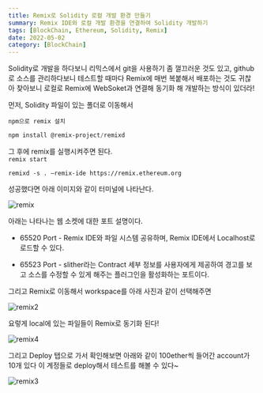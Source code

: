```yaml
---
title: Remix로 Solidity 로컬 개발 환경 만들기
summary: Remix IDE와 로컬 개발 환경을 연결하여 Solidity 개발하기
tags: [BlockChain, Ethereum, Solidity, Remix]
date: 2022-05-02
category: [BlockChain]
---
```



Solidity로 개발을 하다보니 리믹스에서 git을 사용하기 좀 껄끄러운 것도 있고, github로 소스를 관리하다보니 테스트할 때마다 Remix에 매번 복붙해서 배포하는 것도 귀찮아 찾아보니 로컬로 Remix에 WebSoket과 연결해 동기화 해 개발하는 방식이 있더라!

먼저, Solidity 파일이 있는 폴더로 이동해서

`npm으로 remix 설치`

```powershell
npm install @remix-project/remixd
```

그 후에 remix를 실행시켜주면 된다.  
`remix start`

```
remixd -s . —remix-ide https://remix.ethereum.org
```

성공했다면 아래 이미지와 같이 터미널에 나타난다.

<Image src={remix} alt="remix" />

아래는 나타나는 웹 소켓에 대한 포트 설명이다.

- 65520 Port - Remix IDE와 파일 시스템 공유하며, Remix IDE에서 Localhost로 로드할 수 있다.

- 65523 Port - slither라는 Contract 세부 정보를 사용자에게 제공하여 경고를 보고 소스를 수정할 수 있게 해주는 플러그인을 활성화하는 포트이다.

그리고 Remix로 이동해서 workspace를 아래 사진과 같이 선택해주면

<Image src={remix2} alt="remix2" />

요렇게 local에 있는 파일들이 Remix로 동기화 된다!

<Image src={remix4} alt="remix4" />

그리고 Deploy 탭으로 가서 확인해보면 아래와 같이 100ether씩 들어간 account가 10개 있다 이 계정들로 deploy해서 테스트를 해볼 수 있다~

<Image src={remix3} alt="remix3" />
